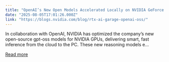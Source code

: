 ```yaml
---
title: "OpenAI’s New Open Models Accelerated Locally on NVIDIA GeForce RTX and RTX PRO GPUs"
date: "2025-08-05T17:01:26.000Z"
link: "https://blogs.nvidia.com/blog/rtx-ai-garage-openai-oss/"
---
```


In collaboration with OpenAI, NVIDIA has optimized the company’s new open-source gpt-oss models for NVIDIA GPUs, delivering smart, fast inference from the cloud to the PC. These new reasoning models e...

[Read more](https://blogs.nvidia.com/blog/rtx-ai-garage-openai-oss/)
